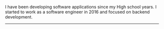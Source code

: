 <AuthorBanner />

I have been developing software applications since my High school years. I started to work as a software engineer in 2016 and focused on backend development. 

---

<FeedSearch />
<Tags />
<FeedItems />